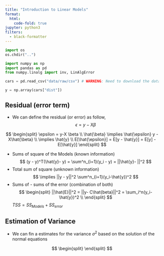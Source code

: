 ```yaml
---
title: "Introduction to Linear Models"
format:
  html:
    code-fold: true
jupyter: python3
filters:
  - black-formatter
---
```


```python
import os
os.chdir("..")
```

```python
import numpy as np
import pandas as pd
from numpy.linalg import inv, LinAlgError
```

```python
cars = pd.read_csv("data/raw/csv") # WARNING: Need to download the data

y = np.array(cars["dist"])

```

## Residual (error term)

- We can define the residual (or error) as follow, 
  $$\epsilon = y - X \beta$$

$$
\begin{split}
\epsilon = y-X \beta \\ 
\hat{\beta} \implies \hat{\epsilon} y - X\hat{\beta} \\
\implies \hat{y} \\
E[\hat{\epsilon}] = E[y - \hat{y}] = E[y] - E[\hat{y}]
\end{split}
$$


- Sums of square of the Models (known information)
$$
(y - y)^T(\hat{y}- y) = \sum^n_{i=1}(y_i - y) = ||\hat{y}- ||^2
$$
- Total sum of square  (unknown information)
$$
\implies ||y - y||^2 \sum^n_{i=1}(y_i-\hat{y})^2
$$
- Sums of - sums of the error (combination of both)
$$
\begin{split}
||\hat{E}||^2 = ||y- C\hat{beta}||^2 = \sum_i^n(y_i-\hat{y})^2 \\
\end{split}
$$
$TSS=SS_{Models} + SS_{error}$

## Estimation of Variance
- We can fin a estimates for the variance $\sigma^2$ based on the solution of the normal equations

$$
\begin{split}
\end{split}
$$
